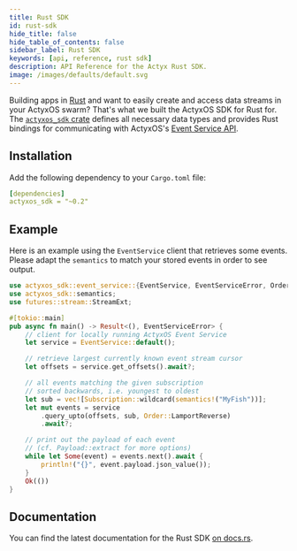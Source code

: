 ```yaml
---
title: Rust SDK
id: rust-sdk
hide_title: false
hide_table_of_contents: false
sidebar_label: Rust SDK
keywords: [api, reference, rust sdk]
description: API Reference for the Actyx Rust SDK.
image: /images/defaults/default.svg
---
```


Building apps in [Rust](https://www.rust-lang.org/) and want to easily create and access data streams in your ActyxOS swarm? That's what we built the ActyxOS SDK for Rust for. The [`actyxos_sdk` crate](https://crates.io/crates/actyxos_sdk) defines all necessary data types and provides Rust bindings for communicating with ActyxOS's [Event Service API](../api/event-service.md).

## Installation

Add the following dependency to your `Cargo.toml` file:

```yml
[dependencies]
actyxos_sdk = "~0.2"
```

## Example

Here is an example using the `EventService` client that retrieves some events. Please adapt the `semantics` to match your stored events in order to see output.

```rust
use actyxos_sdk::event_service::{EventService, EventServiceError, Order, Subscription};
use actyxos_sdk::semantics;
use futures::stream::StreamExt;

#[tokio::main]
pub async fn main() -> Result<(), EventServiceError> {
    // client for locally running ActyxOS Event Service
    let service = EventService::default();

    // retrieve largest currently known event stream cursor
    let offsets = service.get_offsets().await?;

    // all events matching the given subscription
    // sorted backwards, i.e. youngest to oldest
    let sub = vec![Subscription::wildcard(semantics!("MyFish"))];
    let mut events = service
        .query_upto(offsets, sub, Order::LamportReverse)
        .await?;

    // print out the payload of each event
    // (cf. Payload::extract for more options)
    while let Some(event) = events.next().await {
        println!("{}", event.payload.json_value());
    }
    Ok(())
}
```

## Documentation

You can find the latest documentation for the Rust SDK [on docs.rs](https://docs.rs/actyxos_sdk).
